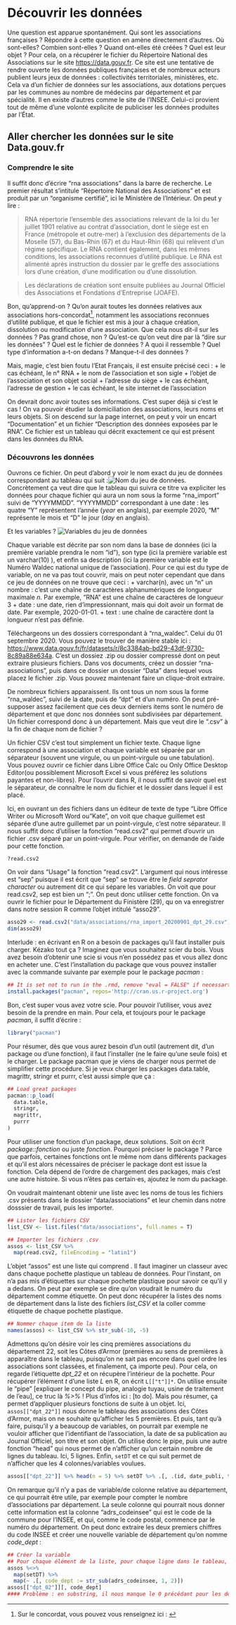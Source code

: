 # Découvrir les données {#decouvrir}

Une question est apparue spontanément. Qui sont les associations françaises ? Répondre à cette question en amène directement d'autres. Où sont-elles? Combien sont-elles ? Quand ont-elles été créées ? Quel est leur objet ? Pour cela, on a récupérer le fichier du Répertoire National des Associations sur le site <https://data.gouv.fr>. Ce site est une tentative de rendre ouverte les données publiques françaises et de nombreux acteurs publient leurs jeux de données : collectivités territoriales, ministères, etc. Cela va d'un fichier de données sur les associations, aux dotations perçues par les communes au nombre de médecins par département et par spécialité. Il en existe d'autres comme le site de l'INSEE. Celui-ci provient tout de même d'une volonté explicite de publiciser les données produites par l’État.

## Aller chercher les données sur le site Data.gouv.fr

### Comprendre le site

Il suffit donc d'écrire "rna associations" dans la barre de recherche. Le premier résultat s'intitule "Répertoire National des Associations" et est produit par un "organisme certifié", ici le Ministère de l'Intérieur. On peut y lire :

>  RNA répertorie l’ensemble des associations relevant de la loi du 1er juillet 1901 relative au contrat d’association, dont le siège est en France (métropole et outre-mer) à l’exclusion des départements de la Moselle (57), du Bas-Rhin (67) et du Haut-Rhin (68) qui relèvent d’un régime spécifique.
Le RNA contient également, dans les mêmes conditions, les associations reconnues d’utilité publique.
Le RNA est alimenté après instruction du dossier par le greffe des associations lors d’une création, d’une modification ou d’une dissolution.

> Les déclarations de création sont ensuite publiées au Journal Officiel des Associations et Fondations d’Entreprise (JOAFE).

Bon, qu'apprend-on ? Qu'on aurait toutes les données relatives aux associations hors-concordat^[Sur le concordat, vous pouvez vous renseignez ici : ], notamment les associations reconnues d'utilité publique, et que le fichier est mis à jour à chaque création, dissolution ou modification d'une association. Que cela nous dit-il sur les données ? Pas grand chose, non ? Qu'est-ce qu'on veut dire par là "dire sur les données" ? Quel est le fichier de données ? A quoi il ressemble ? Quel type d'information a-t-on dedans ? Manque-t-il des données ?

Mais, magie, c'est bien foutu l'Etat Français, il est ensuite précisé ceci :
+     le cas échéant, le n° RNA
+     le nom de l’association et son sigle
+     l’objet de l’association et son objet social
+     l’adresse du siège
+     le cas échéant, l’adresse de gestion
+     le cas échéant, le site internet de l’association

On devrait donc avoir toutes ses informations. C'est super déjà si c'est le cas ! On va pouvoir étudier la domiciliation des associations, leurs noms et leurs objets. Si on descend sur la page internet, on peut y voir un encart "Documentation" et un fichier "Description des données exposées par le RNA". Ce fichier est un tableau qui décrit exactement ce qui est présent dans les données du RNA.

### Découvrons les données

Ouvrons ce fichier. On peut d'abord y voir le nom exact du jeu de données correspondant au tableau qui suit :![Nom du jeu de données](rmd/rmd_material/2_documentation_waldec_titre.png). Concrètement ça veut dire que le tableau qui suivra ce titre va expliciter les données pour chaque fichier qui aura un nom sous la forme "rna_import" suivi de "YYYYMMDD". "YYYYMMDD" correspondant à une date : les quatre "Y" représentent l'année (*year* en anglais), par exemple 2020, "M" représente le mois et "D" le jour (*day* en anglais). 

Et les variables ? ![Variables du jeu de données](rmd/rmd_material/2_documentation_waldec_variables.png)

Chaque variable est décrite par son nom dans la base de données (ici la première variable prendra le nom "id"), son type (ici la première variable est un varchar(10) ), et enfin sa description (ici la première variable est le Numéro Waldec national unique de l'association). Pour ce qui est du type de variable, on ne va pas tout couvrir, mais on peut noter cependant que dans ce jeu de données on ne trouve que ceci :
+ varchar(n), avec un "n" un nombre : c'est une chaîne de caractères alphanumériques de longueur maximale *n*. Par exemple, "RNA" est une chaîne de caractères de longueur 3
+ date : une date, rien d'impressionnant, mais qui doit avoir un format de date. Par exemple, 2020-01-01.
+ text : une chaîne de caractère dont la longueur n'est pas définie.

Téléchargeons un des dossiers correspondant à "rna_waldec". Celui du 01 septembre 2020. Vous pouvez le trouver de manière stable ici : <https://www.data.gouv.fr/fr/datasets/r/8c3384ab-bd29-43df-9730-8c89a88e634a>. C'est un dossiez .zip ou dossier compressé dont on peut extraire plusieurs fichiers. Dans vos documents, créez un dossier "rna-associations", puis dans ce dossier un dossier "Data" dans lequel vous placez le fichier .zip. Vous pouvez maintenant faire un clique-droit extraire.

De nombreux fichiers apparaissent. Ils ont tous un nom sous la forme "rna_waldec", suivi de la date, puis de "dpt" et d'un numéro. On peut pré-supposer assez facilement que ces deux derniers items sont le numéro de département et que donc nos données sont subdivisées par département. Un fichier correspond donc à un département. Mais que veut dire le ".csv" à la fin de chaque nom de fichier ?

Un fichier CSV c'est tout simplement un fichier texte. Chaque ligne correspond à une association et chaque variable est séparée par un séparateur (souvent une virgule, ou un point-virgule ou une tabulation). Vous pouvez ouvrir ce fichier dans Libre Office Calc ou Only Office Desktop Editor(ou possiblement Microsoft Excel si vous préférez les solutions payantes et non-libres). Pour l'ouvrir dans R, il nous suffit de savoir quel est le séparateur, de connaître le nom du fichier et le dossier dans lequel il est placé.

Ici, en ouvrant un des fichiers dans un éditeur de texte de type "Libre Office Writer ou Microsoft Word ou "Kate", on voit que chaque guillemet est séparée d'une autre guillemet par un point-virgule, c'est notre séparateur. Il nous suffit donc d'utiliser la fonction "read.csv2" qui permet d'ouvrir un fichier .csv séparé par un point-virgule. Pour vérifier, on demande de l'aide pour cette fonction.
```r
?read.csv2
```
On voir dans "Usage" la fonction "read.csv2". L'argument qui nous intéresse est "sep" puisque il est écrit que "sep" se trouve être le *field seprator character*  ou autrement dit ce qui sépare les variables. On voit que pour read.csv2, sep est bien un ";". On peut donc utiliser cette fonction. On va ouvrir le fichier pour le Département du Finistère (29), qu on va enregistrer dans notre session R comme l'objet intitulé "asso29".

```r
asso29 <- read.csv2("data/associations/rna_import_20200901_dpt_29.csv")
dim(asso29)
```
Interlude : en écrivant en R on a besoin de packages qu'il faut installer puis charger. Kézako tout ça ? Imaginez que vous souhaitez scier du bois. Vous avez besoin d'obtenir une scie si vous n'en possédez pas et vous allez donc en acheter une. C'est l'installation du package que vous pouvez installer avec la commande suivante par exemple pour le package *pacman* : 
```r
## It is set not to run in the .rmd, remove "eval = FALSE" if necessart
install.packages("pacman", repos='http://cran.us.r-project.org')
```

Bon, c'est super vous avez votre scie. Pour pouvoir l'utiliser, vous avez besoin de la prendre en main. Pour cela, et toujours pour le package *pacman*, il suffit d'écrire :
```r
library("pacman")
```

Pour résumer, dès que vous aurez besoin d'un outil (autrement dit, d'un package ou d'une fonction), il faut l'installer (ne le faire qu'une seule fois) et le charger. Le package pacman que je viens de charger nous permet de simplifier cette procédure. Si je veux charger les packages data.table, magrittr, stringr et purrr, c'est aussi simple que ça :
```r
## Load great packages
pacman::p_load(
  data.table,
  stringr,
  magrittr,
  purrr
)
```

Pour utiliser une fonction d'un package, deux solutions. Soit on écrit *package::fonction* ou juste *fonction*. Pourquoi préciser le package ? Parce que parfois, certaines fonctions ont le même nom dans différents packages et qu'il est alors nécessaires de préciser le package dont est issue la fonction. Cela dépend de l'ordre de chargement des packages, mais c'est une autre histoire. Si vous n'êtes pas certain⋅es, ajoutez le nom du package.

On voudrait maintenant obtenir une liste avec les noms de tous les fichiers .csv présents dans le dossier "data/associations" et leur chemin dans notre dosssier de travail, puis les importer.
```r
## Lister les fichiers CSV
list_CSV <- list.files("data/associations", full.names = T)
```

```r
## Importer les fichiers .csv
assos <- list_CSV %>%
  map(read.csv2, fileEncoding = "latin1") 

```

L'objet "assos" est une liste qui comprend . Il faut imaginer un classeur avec dans chaque pochette plastique un tableau de données. Pour l'instant, on n'a pas mis d'étiquettes sur chaque pochette plastique pour savoir ce qu'il y a dedans. On peut par exemple se dire qu'on voudrait le numéro du département comme étiquette. On peut donc récupérer la listes des noms de département dans la liste des fichiers *list_CSV* et la coller comme étiquette de chaque pochette plastique.
```r
## Nommer chaque item de la liste
names(assos) <- list_CSV %>% str_sub(-10, -5)
```
Admettons qu'on désire voir les cinq premières associations du département 22, soit les Côtes d'Armor (premières au sens de premières à apparaître dans le tableau, puisqu'on ne sait pas encore dans quel ordre les associations sont classées, et finalement, ça importe peu). Pour cela, on regarde l'étiquette *dpt_22* et on récupère l'intérieur de la pochette. Pour récupérer l'élément *t* d'une liste *L* en R, on écrit `L[["t"]]*`. On utilise ensuite le "pipe" [expliquer le concept du pipe, analogie tuyau, usine de traitement de l'eau], ce truc là *%>%* ! Plus d'infos ici : [to do]. Mais pou résumer, ça permet d'appliquer plusieurs fonctions de suite à un objet. Ici, `assos[["dpt_22"]]` nous donne le tableau des associations des Côtes d'Armor, mais on ne souhaite qu'afficher les 5 premières. Et puis, tant qu'à faire, puisqu'il y a beaucoup de variables, on pourrait par exemple ne vouloir afficher que l'identifiant de l'association, la date de sa publication au Journal Officiel, son titre et son objet. On utilise donc le pipe, puis une autre fonction "head" qui nous permet de n'afficher qu'un certain nombre de lignes du tableau. Ici, 5 lignes. Enfin, `setDT` et ce qui suit permet de n'afficher que les 4 colonnes/variables voulues. 

```r
assos[["dpt_22"]] %>% head(n = 5) %>% setDT %>% .[, .(id, date_publi, titre, objet)]
```

On remarque qu'il n'y a pas de variable/de colonne relative au département, ce qui pourrait être utile, par exemple pour compter le nombre d'associations par département. La seule colonne qui pourrait nous donner cette information est la colonne "adrs_codeinsee" qui est le code de la commune pour l'INSEE, et qui, comme le code postal, commence par le numéro du département. On peut donc extraire les deux premiers chiffres du code INSEE et créer une nouvelle variable de département qu'on nomme *code_dept* :
```r
## Créer la variable 
## Pour chaque élément de la liste, pour chaque ligne dans le tableau, on prend les deux premiers chiffres de la variable "adrs_codeinsee".
assos %<>% 
  map(setDT) %>% 
  map(~ .[, code_dept := str_sub(adrs_codeinsee, 1, 2)])
assos[["dpt_02"]][, code_dept]
#### Problème : en substring, il nous manque le 0 précédant pour les départements de 1 à 9 .
```

